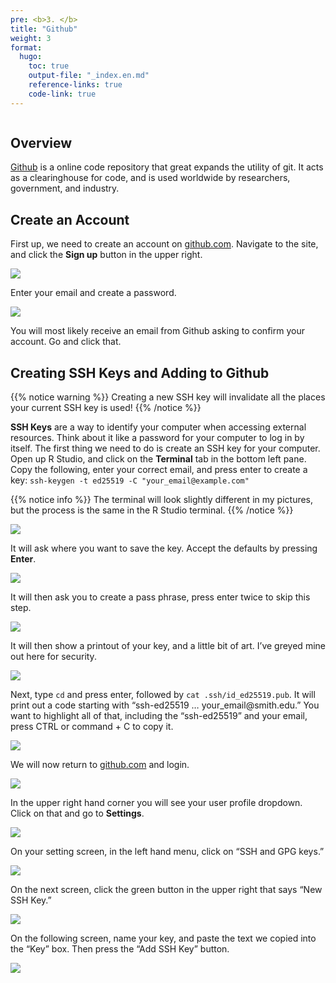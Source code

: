 ```yaml
---
pre: <b>3. </b>
title: "Github"
weight: 3
format:
  hugo:
    toc: true
    output-file: "_index.en.md"
    reference-links: true
    code-link: true
---
```


```r

```

## Overview

[Github](https://github.com) is a online code repository that great expands the utility of git. It acts as a clearinghouse for code, and is used worldwide by researchers, government, and industry.

## Create an Account

First up, we need to create an account on [github.com](https://github.com). Navigate to the site, and click the **Sign up** button in the upper right.

![](img/01.png)

Enter your email and create a password.

![](img/02.png)

You will most likely receive an email from Github asking to confirm your account. Go and click that.

## Creating SSH Keys and Adding to Github

{{% notice warning %}}
Creating a new SSH key will invalidate all the places your current SSH key is used!
{{% /notice %}}

**SSH Keys** are a way to identify your computer when accessing external resources. Think about it like a password for your computer to log in by itself. The first thing we need to do is create an SSH key for your computer. Open up R Studio, and click on the **Terminal** tab in the bottom left pane. Copy the following, enter your correct email, and press enter to create a key: `ssh-keygen -t ed25519 -C "your_email@example.com"`

{{% notice info %}}
The terminal will look slightly different in my pictures, but the process is the same in the R Studio terminal.
{{% /notice %}}

![](img/03.png)

It will ask where you want to save the key. Accept the defaults by pressing **Enter**.

![](img/04.png)

It will then ask you to create a pass phrase, press enter twice to skip this step.

![](img/05.png)

It will then show a printout of your key, and a little bit of art. I've greyed mine out here for security.

![](img/06.png)

Next, type `cd` and press enter, followed by `cat .ssh/id_ed25519.pub`. It will print out a code starting with "ssh-ed25519 ... your_email@smith.edu." You want to highlight all of that, including the "ssh-ed25519" and your email, press CTRL or command + C to copy it.

![](img/07.png)

We will now return to [github.com](https://github.com) and login. 

![](img/08.png)

In the upper right hand corner you will see your user profile dropdown. Click on that and go to **Settings**.

![](img/09.png)

On your setting screen, in the left hand menu, click on "SSH and GPG keys."

![](img/10.png)

On the next screen, click the green button in the upper right that says "New SSH Key."

![](img/11.png)

On the following screen, name your key, and paste the text we copied into the "Key" box. Then press the "Add SSH Key" button.

![](img/12.png)
